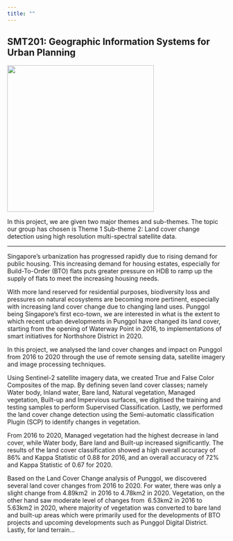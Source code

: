 ```yaml
---
title: ""
---
```


## SMT201: Geographic Information Systems for Urban Planning

![](logo.png){fig-align="center" width="338"}

In this project, we are given two major themes and sub-themes. The topic our group has chosen is Theme 1 Sub-theme 2: Land cover change detection using high resolution multi-spectral satellite data.

------------------------------------------------------------------------

Singapore's urbanization has progressed rapidly due to rising demand for public housing. This increasing demand for housing estates, especially for Build-To-Order (BTO) flats puts greater pressure on HDB to ramp up the supply of flats to meet the increasing housing needs.

With more land reserved for residential purposes, biodiversity loss and pressures on natural ecosystems are becoming more pertinent, especially with increasing land cover change due to changing land uses. Punggol being Singapore's first eco-town, we are interested in what is the extent to which recent urban developments in Punggol have changed its land cover, starting from the opening of Waterway Point in 2016, to implementations of smart initiatives for Northshore District in 2020.

In this project, we analysed the land cover changes and impact on Punggol from 2016 to 2020 through the use of remote sensing data, satellite imagery and image processing techniques.

Using Sentinel-2 satellite imagery data, we created True and False Color Composites of the map. By defining seven land cover classes; namely Water body, Inland water, Bare land, Natural vegetation, Managed vegetation, Built-up and Impervious surfaces, we digitised the training and testing samples to perform Supervised Classification. Lastly, we performed the land cover change detection using the Semi-automatic classification Plugin (SCP) to identify changes in vegetation.

From 2016 to 2020, Managed vegetation had the highest decrease in land cover, while Water body, Bare land and Built-up increased significantly. The results of the land cover classification showed a high overall accuracy of 86% and Kappa Statistic of 0.88 for 2016, and an overall accuracy of 72% and Kappa Statistic of 0.67 for 2020. 

Based on the Land Cover Change analysis of Punggol, we discovered several land cover changes from 2016 to 2020. For water, there was only a slight change from 4.89km2  in 2016 to 4.78km2 in 2020. Vegetation, on the other hand saw moderate level of changes from  6.53km2 in 2016 to 5.63km2 in 2020, where majority of vegetation was converted to bare land and built-up areas which were primarily used for the developments of BTO projects and upcoming developments such as Punggol Digital District. Lastly, for land terrain...
